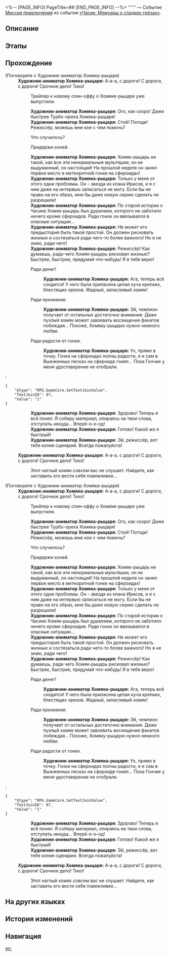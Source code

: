 <%-- [PAGE_INFO]
PageTitle=##
[END_PAGE_INFO] --%>
{{Дополнить|Диалоги.}}
{{Миссия Инфобокс
|id              = 8022115
|Название        = 
|Изображение     = Миссия .png
|Тип             = Миссия приключения
|Событие         = «Часик: Мемуары о сладких грёзах»
|Глава           = Однажды в... Грёзавиле
|Условия         = 
|Персонажи       = Первопроходец; Художник-аниматор Хомяка-рыцаря
|СтартЛокация    = [[Пенакония]] — [[Тематический парк Студии «Часы»]]
|Мир             = Пенакония
|Предыдущая      = 
|Следующая       = 
|Награды         = Конденсированный эфир*3; Спин-офф Хомяка-рыцаря*1 { text = Спин-офф Хомяка-рыцаря }; Кредиты*20 000
}}
'''''' — Событие [[Миссия приключения]] из события [[«Часик: Мемуары о сладких грёзах»]].

==Описание==
{{Описание|<!--официальное описание из Перекрёстка судеб-->}}

==Этапы==


==Прохождение==
{{Дополнить}}


;(Поговорите с Художник-аниматор Хомяка-рыцаря)
:'''Художник-аниматор Хомяка-рыцаря:''' А-а-а, с дороги! С дороги, с дороги! Срочное дело! Тихо!
::{{Диалог|Стрелка}} Трейлер к новому спин-оффу о Хомяке-рыцаре уже выпустили.
::'''Художник-аниматор Хомяка-рыцаря:''' Ого, как скоро! Даже быстрее Турбо-ореха Хомяка-рыцаря!
::'''Художник-аниматор Хомяка-рыцаря:''' Стой! Погоди! Режиссёр, можешь мне кое с чем помочь?
::{{Диалог|Стрелка}} Что случилось?
::{{Диалог|Стрелка}} Придержи коней.
::'''Художник-аниматор Хомяка-рыцаря:''' Хомяк-рыцарь не такой, как все эти ненормальные мультяшки, он не выдуманный, он настоящий! На прошлой неделе он занял первое место в метеоритной гонке на сфероидах!
::'''Художник-аниматор Хомяка-рыцаря:''' Только у меня от этого одни проблемы. Он - звезда из клана Ирисов, и я с ним даже на интервью записаться не могу. Если бы не право на его образ, мне бы даже новую серию сделать не разрешили!
::'''Художник-аниматор Хомяка-рыцаря:''' По старой истории о Часике Хомяк-рыцарь был дуралеем, которого не заботило ничего кроме сфероидов. Ради гонок он ввязывался в опасные ситуации...
::'''Художник-аниматор Хомяка-рыцаря:''' Не может его предыстория быть такой простой. Он должен рисковать жизнью и состязаться ради чего-то более важного! Но я не знаю, ради чего!
::'''Художник-аниматор Хомяка-рыцаря:''' Режиссёр! Как думаешь, ради чего Хомяк-рыцарь рисковал жизнью? Быстрее, быстрее, придумай что-нибудь! Я в тебя верю!
::{{Диалог|Стрелка}} Ради денег!
:::'''Художник-аниматор Хомяка-рыцаря:''' Ага, теперь всё сходится! У него была припасена целая куча крепких, блестящих орехов. Жадный, запасливый хомяк!
::{{Диалог|Стрелка}} Ради признания.
:::'''Художник-аниматор Хомяка-рыцаря:''' Эй, чемпион получает от остальных достаточно внимания. Даже пухлый хомяк может завоевать восхищение фанатов побеждая... Похоже, Хомяку-рыцарю нужно немного любви.
::{{Диалог|Стрелка}} Ради радости от гонки.
:::'''Художник-аниматор Хомяка-рыцаря:''' Ух, прямо в точку. Гонки на сфероидах полны радости, я и сам в Выжженных песках на сфероиде гонял... Пока Гончие у меня удостоверение не отобрали.
:<pre>{
	"$type": "RPG.GameCore.SetTextJoinValue",
	"TextJoinID": 97,
	"Value": "1"
}</pre>
::'''Художник-аниматор Хомяка-рыцаря:''' Здорово! Теперь я всё понял. Я соберу материал, опираясь на твои слова, отступать некуда... Вперё-о-о-од!
::'''Художник-аниматор Хомяка-рыцаря:''' Готово! Какой же я быстрый!
::'''Художник-аниматор Хомяка-рыцаря:''' Эй, режиссёр, вот тебе копия сценария. Всегда пожалуйста!
:'''Художник-аниматор Хомяка-рыцаря:''' А-а-а, с дороги! С дороги, с дороги! Срочное дело! Тихо!
::Этот наглый хомяк совсем вас не слушает. Найдите, как заставить его вести себя повежливее...

;(Поговорите с Художник-аниматор Хомяка-рыцаря)
:'''Художник-аниматор Хомяка-рыцаря:''' А-а-а, с дороги! С дороги, с дороги! Срочное дело! Тихо!
::{{Диалог|Стрелка}} Трейлер к новому спин-оффу о Хомяке-рыцаре уже выпустили.
::'''Художник-аниматор Хомяка-рыцаря:''' Ого, как скоро! Даже быстрее Турбо-ореха Хомяка-рыцаря!
::'''Художник-аниматор Хомяка-рыцаря:''' Стой! Погоди! Режиссёр, можешь мне кое с чем помочь?
::{{Диалог|Стрелка}} Что случилось?
::{{Диалог|Стрелка}} Придержи коней.
::'''Художник-аниматор Хомяка-рыцаря:''' Хомяк-рыцарь не такой, как все эти ненормальные мультяшки, он не выдуманный, он настоящий! На прошлой неделе он занял первое место в метеоритной гонке на сфероидах!
::'''Художник-аниматор Хомяка-рыцаря:''' Только у меня от этого одни проблемы. Он - звезда из клана Ирисов, и я с ним даже на интервью записаться не могу. Если бы не право на его образ, мне бы даже новую серию сделать не разрешили!
::'''Художник-аниматор Хомяка-рыцаря:''' По старой истории о Часике Хомяк-рыцарь был дуралеем, которого не заботило ничего кроме сфероидов. Ради гонок он ввязывался в опасные ситуации...
::'''Художник-аниматор Хомяка-рыцаря:''' Не может его предыстория быть такой простой. Он должен рисковать жизнью и состязаться ради чего-то более важного! Но я не знаю, ради чего!
::'''Художник-аниматор Хомяка-рыцаря:''' Режиссёр! Как думаешь, ради чего Хомяк-рыцарь рисковал жизнью? Быстрее, быстрее, придумай что-нибудь! Я в тебя верю!
::{{Диалог|Стрелка}} Ради денег!
:::'''Художник-аниматор Хомяка-рыцаря:''' Ага, теперь всё сходится! У него была припасена целая куча крепких, блестящих орехов. Жадный, запасливый хомяк!
::{{Диалог|Стрелка}} Ради признания.
:::'''Художник-аниматор Хомяка-рыцаря:''' Эй, чемпион получает от остальных достаточно внимания. Даже пухлый хомяк может завоевать восхищение фанатов побеждая... Похоже, Хомяку-рыцарю нужно немного любви.
::{{Диалог|Стрелка}} Ради радости от гонки.
:::'''Художник-аниматор Хомяка-рыцаря:''' Ух, прямо в точку. Гонки на сфероидах полны радости, я и сам в Выжженных песках на сфероиде гонял... Пока Гончие у меня удостоверение не отобрали.
:<pre>{
	"$type": "RPG.GameCore.SetTextJoinValue",
	"TextJoinID": 97,
	"Value": "1"
}</pre>
::'''Художник-аниматор Хомяка-рыцаря:''' Здорово! Теперь я всё понял. Я соберу материал, опираясь на твои слова, отступать некуда... Вперё-о-о-од!
::'''Художник-аниматор Хомяка-рыцаря:''' Готово! Какой же я быстрый!
::'''Художник-аниматор Хомяка-рыцаря:''' Эй, режиссёр, вот тебе копия сценария. Всегда пожалуйста!
:'''Художник-аниматор Хомяка-рыцаря:''' А-а-а, с дороги! С дороги, с дороги! Срочное дело! Тихо!
::Этот наглый хомяк совсем вас не слушает. Найдите, как заставить его вести себя повежливее...
{{Диалог Конец}}

==На других языках==
{{На других языках
|en   = 
|zhs  = 
|zht  = 
|ja   = 
|ko   = 
|es   = 
|fr   = 
|ru   = 
|th   = 
|vi   = 
|de   = 
|id   = 
|pt   = 
}}

==История изменений==
{{История изменений|3.5}}

==Навигация==
{{Миссия приключения Навбокс|Глава }}

[[en:]]
